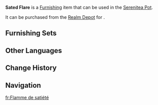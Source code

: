 {{Furnishing Infobox
|id             = 372704
|image          = Item Sated Flare.png
|category       = Landform
|subcategory    = Small Shrub
|quality        = 3
|adeptal_energy = 20
|load           = 50
|reduced_load   = 50
|description    = A relatively common flower found throughout Natlan, its vivid orange blossoms pretty as bursts of flame. They say that its seeds can serve as a substitute for grain, while its young leaves, stems, and buds can be eaten as wild vegetables. During the war against the Abyss, its high rate of reproduction and abundant seed yield provided sustenance for countless people. Even today, some people will still cultivate these flowers at home &mdash; not only for decoration, but also to harvest their seeds and tender leaves.
|mention        = <!--Character 1;Character2 -->
|interaction    = 
|blueprint      = 
|source1        = [[Realm Depot]]
}}
'''Sated Flare''' is a [[Furnishing]] item that can be used in the [[Serenitea Pot]].

It can be purchased from the [[Realm Depot]] for {{Item|Realm Currency|30|x=80}}.

==Furnishing Sets==
{{Craft Usage}}

==Other Languages==
{{Other Languages
|en       = Sated Flare
|zhs      = 「饱食的火焰」
|zhs_rm   = 
|zht      = 「飽食的火焰」
|zht_rm   = 
|zh_tl    = 
|ja       = 「満腹の炎」
|ja_rm    = 
|ja_tl    = 
|ko       = 「포식의 화염」
|ko_tl    = 
|es       = Llamarada alimenticia
|es_tl    = Nourishing Flame
|fr       = Flamme de satiété
|fr_tl    = Flame of Satiety
|ru       = Насыщенные блики
|ru_tl    = 
|th       = "เปลวไฟอิ่มเอม"
|th_rm    = 
|th_tl    = 
|vi       = Ngọn Lửa No Đủ
|vi_tl    = 
|de       = „Flamme der Sättigung“
|de_tl    = 
|id       = Nyala Api Terpuaskan
|id_tl    = 
|pt       = Sinalizadora Saciada
|pt_tl    = 
|tr       = Doygun Alev
|tr_tl    = 
|it       = Fiamma della sazietà
|it_tl    = 
}}

==Change History==
{{Change History|5.3}}

==Navigation==
{{Furnishing Navbox|exterior}}

[[fr:Flamme de satiété]]